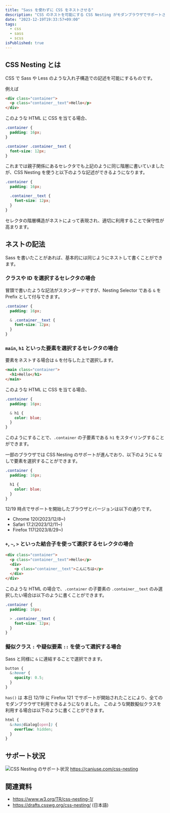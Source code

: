 ```yaml
---
title: "Sass を使わずに CSS をネストさせる"
description: "CSS のネストを可能にする CSS Nesting がモダンブラウザでサポートされ、Sass に依存しない CSS の書き方が大きく変わり始めています。"
date: "2023-12-19T19:33:57+09:00"
tags:
  - css
  - sass
  - scss
isPublished: true
---
```


## CSS Nesting とは

CSS で Sass や Less のような入れ子構造での記述を可能にするものです。

例えば

```html showLineNumbers title="./foo.html"
<div class="container">
  <p class="container__text">Hello</p>
</div>
```

このような HTML に CSS を当てる場合、

```css showLineNumbers title="./foo.css" {5-7}
.container {
  padding: 16px;
}

.container .container__text {
  font-size: 12px;
}
```

これまでは親子関係にあるセレクタでも上記のように同じ階層に書いていましたが、CSS Nesting を使うと以下のような記述ができるようになります。

```css showLineNumbers title="./foo.css" {4-6}
.container {
  padding: 16px;

  .container__text {
    font-size: 12px;
  }
}
```

セレクタの階層構造がネストによって表現され、適切に利用することで保守性が高まります。

## ネストの記法

Sass を書いたことがあれば、基本的には同じようにネストして書くことができます。

### クラスや ID を選択するセレクタの場合

冒頭で書いたような記法がスタンダードですが、Nesting Selector である `&` を Prefix として付与できます。

```css showLineNumbers title="./foo.css" {4-6}
.container {
  padding: 16px;

  & .container__text {
    font-size: 12px;
  }
}
```

### `main`, `h1` といった要素を選択するセレクタの場合

要素をネストする場合は `&` を付与した上で選択します。

```html showLineNumbers title="./foo.html"
<main class="container">
  <h1>Hello</h1>
</main>
```

このような HTML に CSS を当てる場合、

```css showLineNumbers title="./foo.css" {4-6}
.container {
  padding: 16px;

  & h1 {
    color: blue;
  }
}
```

このようにすることで、`.container` の子要素である `h1` をスタイリングすることができます。

一部のブラウザでは CSS Nesting のサポートが進んでおり、以下のように `&` なしで要素を選択することができます。

```css showLineNumbers title="./foo.css" {4-6}
.container {
  padding: 16px;

  h1 {
    color: blue;
  }
}
```

12/19 時点でサポートを開始したブラウザとバージョンは以下の通りです。

- Chrome 120(2023/12/8~)
- Safari 17.2(2023/12/11~)
- Firefox 117(2023/8/29~)

### `+`, `~`, `>` といった結合子を使って選択するセレクタの場合

```html showLineNumbers title="./foo.html"
<div class="container">
  <p class="container__text">Hello</p>
  <div>
    <p class="container__text">こんにちは</p>
  </div>
</div>
```

このような HTML の場合で、`.container` の子要素の `.container__text` のみ選択したい場合は以下のように書くことができます。

```css showLineNumbers title="./foo.css" {4-6}
.container {
  padding: 16px;

  > .container__text {
    font-size: 12px;
  }
}
```

### 擬似クラス `:` や疑似要素 `::` を使って選択する場合

Sass と同様に `&` に連結することで選択できます。

```css showLineNumbers title="./foo.css"
button {
  &:hover {
    opacity: 0.5;
  }
}
```

`has()` は 本日 12/19 に Firefox 121 でサポートが開始されたことにより、全てのモダンブラウザで利用できるようになりました。
このような関数擬似クラスを利用する場合は以下のように書くことができます。

```css showLineNumbers title="./foo.css"
html {
  &:has(dialog[open]) {
    overflow: hidden;
  }
}
```

## サポート状況

![CSS Nesting のサポート状況](/2023-12-21-23-07-28.png)
https://caniuse.com/css-nesting

## 関連資料

- https://www.w3.org/TR/css-nesting-1/
- https://drafts.csswg.org/css-nesting/ (日本語)
